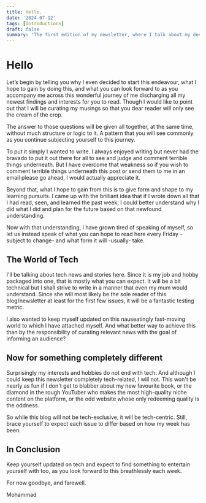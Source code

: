 ```yaml
---
title: Hello.
date: '2024-07-12'
tags: [Introductions]
draft: false
summary: 'The first edition of my newsletter, where I talk about my deepest desires and highest ambitions.'
---
```


# Hello

Let’s begin by telling you why I even decided to start this endeavour, what I hope to gain by doing this, and what you can look forward to as you accompany me across this wonderful journey of me discharging all my newest findings and interests for you to read. Though I would like to point out that I will be curating my musings so that you dear reader will only see the cream of the crop.

The answer to those questions will be given all together, at the same time, without much structure or logic to it. A pattern that you will see commonly as you continue subjecting yourself to this journey. 

To put it simply I wanted to write. I always enjoyed writing but never had the bravado to put it out there for all to see and judge and comment terrible things underneath. But I have overcome that weakness so if you wish to comment terrible things underneath this post or send them to me in an email please go ahead, I would actually appreciate it. 

Beyond that, what I hope to gain from this is to give form and shape to my learning pursuits. I came up with the brilliant idea that if I wrote down all that I had read, seen, and learned the past week, I could better understand why I did what I did and plan for the future based on that newfound understanding.

Now with that understanding, I have grown tired of speaking of myself, so let us instead speak of what you can hope to read here every Friday -subject to change- and what form it will -usually- take.

## The World of Tech

I'll be talking about tech news and stories here. Since it is my job and hobby packaged into one, that is mostly what you can expect. It will be a bit technical but I shall strive to write in a manner that even my mum would understand. Since she will most likely be the sole reader of this blog/newsletter at least for the first few issues, it will be a fantastic testing metric.

I also wanted to keep myself updated on this nauseatingly fast-moving world to which I have attached myself. And what better way to achieve this than by the responsibility of curating relevant news with the goal of informing an audience? 

## Now for something completely different

Surprisingly my interests and hobbies do not end with tech. And although I could keep this newsletter completely tech-related, I will not. This won't be nearly as fun if I don't get to blabber about my new favourite book, or the diamond in the rough YouTuber who makes the most high-quality niche content on the platform, or the odd website whose only redeeming quality is the oddness. 

So while this blog will not be tech-exclusive, it will be tech-centric. Still, brace yourself to expect each issue to differ based on how my week has been. 

## In Conclusion

Keep yourself updated on tech and expect to find something to entertain yourself with too, as you look forward to this breathlessly each week. 

For now goodbye, and farewell.

Mohammad 